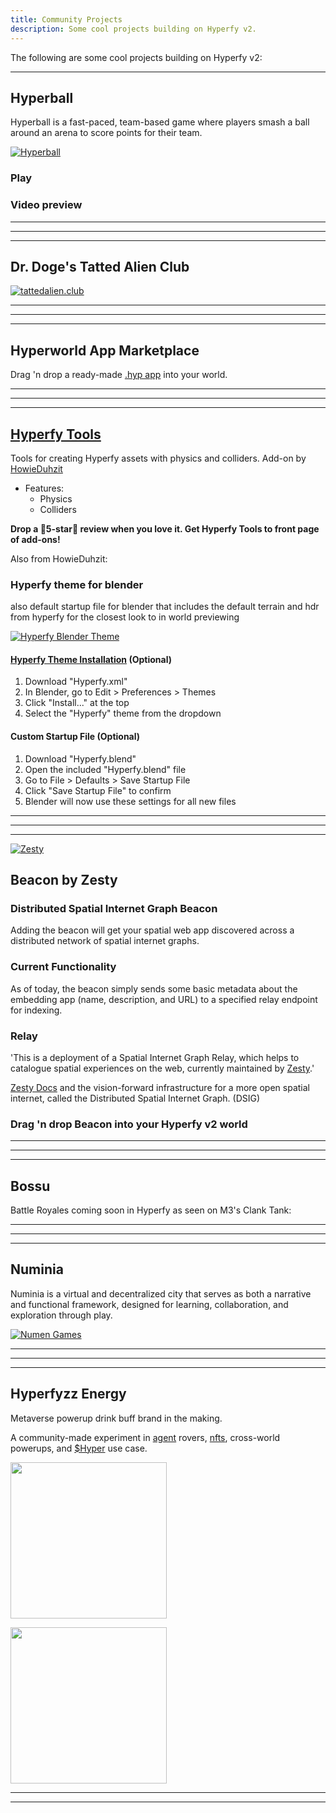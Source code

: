 ```yaml
---
title: Community Projects
description: Some cool projects building on Hyperfy v2.
---
```


<script async src="https://platform.twitter.com/widgets.js"></script>


The following are some cool projects building on Hyperfy v2:

---

## Hyperball

Hyperball is a fast-paced, team-based game where players smash a ball around an arena to score points for their team.

[![Hyperball](/assets/hyperball.webp)](/assets/hyperball.webp)

### Play <Badge text="Beta" variant="tip" />

<LinkCard title="🎮 Play Hyperball" href="https://agents.hyperfy.xyz/" />



### Video preview
<Tweet theme="dark" id="https://x.com/hyperfy_io/status/1883940479827599873
" />

---
---
---

## Dr. Doge's Tatted Alien Club

[![tattedalien.club](/assets/tattedaliens.webp)](/assets/tattedaliens.webp)

<LinkCard title="Visit one of the most developed v2 worlds." href="https://tattedalien.club/" />


---
---
---

## Hyperworld App Marketplace

<LinkCard title="Tip creators with $Hyper on Hyperworld App Marketplace" href="https://hyperworld.host/marketplace" />

Drag 'n drop a ready-made [.hyp app](/docs/hyp-format/) into your world.

<LinkPreview id="https://hyperworlds.host/marketplace" />

---
---
---


## [Hyperfy Tools](/resources/3d/#hyperfy-tools/)
<Badge text="Blender Add-on" variant="tip" />

Tools for creating Hyperfy assets with physics and colliders.
Add-on by [HowieDuhzit](/socials/x/#howieduhzit)

* Features:
  + Physics
  + Colliders

<LinkCard title="Get Hyperfy Tools" href="https://extensions.blender.org/addons/hyperfy-tools/" />


**Drop a 🌟5-star🌟 review when you love it.  Get Hyperfy Tools to front page of add-ons!**


Also from HowieDuhzit:

### Hyperfy theme for blender

also default startup file for blender that includes the default terrain and hdr from hyperfy for the closest look to in world previewing

<LinkCard title="Hyperfy theme for blender" href="https://github.com/HowieDuhzit/Hyperfy-Tools/blob/main/Hyperfy.xml" />

[![Hyperfy Blender Theme](/assets/hyperfy-blender-theme.webp)](/assets/hyperfy-blender-theme.webp)


#### [Hyperfy Theme Installation](https://github.com/HowieDuhzit/Hyperfy-Tools/tree/main?tab=readme-ov-file#installation) (Optional)
1. Download "Hyperfy.xml"
2. In Blender, go to Edit > Preferences > Themes
3. Click "Install..." at the top
4. Select the "Hyperfy" theme from the dropdown

#### Custom Startup File (Optional)
1. Download "Hyperfy.blend"
2. Open the included "Hyperfy.blend" file
3. Go to File > Defaults > Save Startup File
4. Click "Save Startup File" to confirm
5. Blender will now use these settings for all new files


---
---
---

[![Zesty](/assets/zesty.webp)](/assets/zesty.webp)


## Beacon by Zesty

<LinkCard title="Spatial Beacon on Zesty GitHub" href="https://github.com/zestyxyz/beacon" />


### Distributed Spatial Internet Graph Beacon
Adding the beacon will get your spatial web app discovered across a distributed network of spatial internet graphs.

### Current Functionality
As of today, the beacon simply sends some basic metadata about the embedding app (name, description, and URL) to a specified relay endpoint for indexing.


### Relay

<LinkCard title="relay.zesty.xyz" href="https://relay.zesty.xyz/" />


'This is a deployment of a Spatial Internet Graph Relay, which helps to catalogue spatial experiences on the web, currently maintained by [Zesty](https://www.zesty.xyz/).'

[Zesty Docs](https://docs.zesty.xyz/graph/overview) and the vision-forward infrastructure for a more open spatial internet, called the Distributed Spatial Internet Graph. (DSIG)

### Drag 'n drop Beacon into your Hyperfy v2 world

<LinkCard title="Get your Beacon on Hyperworld.host App Marketplace" href="https://hyperworld.host/marketplace" />


<LinkCard title="Hyperworld also offers Hosting." href="/hosting/providers" />


---
---
---

## Bossu

<CardGrid>
<LinkCard title="Bossu on X" href="https://x.com/bossu_online" />
<LinkCard title="Bossu website" href="https://bossu.online/" />
<LinkCard title="Bossu on Magic Eden" href="https://magiceden.io/marketplace/bossu_" />
</CardGrid>


Battle Royales coming soon in Hyperfy as seen on M3's Clank Tank:
<YouTube id="R-oObQtsksw" />

---
---
---

## **Numinia**


Numinia is a virtual and decentralized city that serves as both a narrative and functional framework, designed for learning, collaboration, and exploration through play.

[![Numen Games](/assets/Numen_Games_Logo.webp)](/assets/Numen_Games_Logo.webp)


<CardGrid>
<LinkCard title="Numen Games official website" href="https://numen.games/" />
<LinkCard title="Numen Games Github repository" href="https://github.com/numengames" />
<LinkCard title="Join Numen Games' community on Discord" href="https://discord.gg/ASwwdd24pp" />
<LinkCard title="Read manifesto and learn more about their vision" href="https://numen.games/manifesto" />
</CardGrid>



---
---
---


## Hyperfyzz Energy

Metaverse powerup drink buff brand in the making.

A community-made experiment in [agent](/guides/ai/agents/) rovers, [nfts](/guides/web3/), cross-world powerups, and [$Hyper](/token/hyper/) use case.


[<img src="/assets/hyperfyzzz.webp" width="250"/>](/assets/hyperfyzzz.webp)


[<img src="/assets/hyperfyzz-truck.webp" width="250"/>](/assets/hyperfyzz-truck.webp)


<CardGrid>
<LinkCard title="Hyperfyzz truck Asset & .hyp" href="/community/assets/#hypertruck" />
<LinkCard title="Hyperfridge Asset & .hyp" href="/community/assets/#hyperfridge" />
</CardGrid>


---
---
